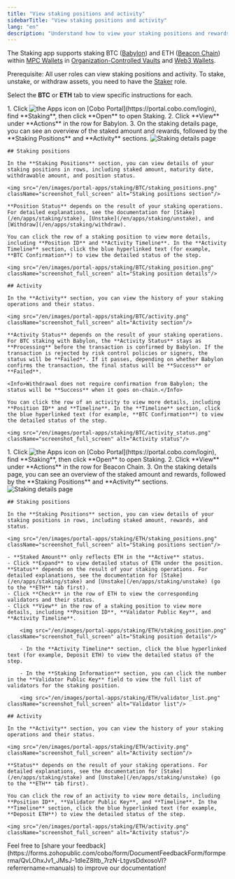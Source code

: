 ```yaml
---
title: "View staking positions and activity"
sidebarTitle: "View staking positions and activity"
lang: "en"
description: "Understand how to view your staking positions and rewards va Cobo Portal, ensuring transparency in your staking operations."
---
```

<Info>The Staking app supports staking BTC ([Babylon](https://babylonlabs.io/)) and ETH ([Beacon Chain](https://ethereum.org/en/roadmap/beacon-chain/)) within [MPC Wallets](/en/portal/mpc-wallets/introduction) in [Organization-Controlled Vaults](/en/portal/mpc-wallets/ocw/create-mpc-vault) and [Web3 Wallets](/en/portal/custodial-wallets/web3-wallets/set-up).</Info>

<Note>Prerequisite: All user roles can view staking positions and activity. To stake, unstake, or withdraw assets, you need to have the [Staker](/en/portal/organization/roles-and-permissions) role.</Note>

Select the **BTC** or **ETH** tab to view specific instructions for each.

<Tabs>
  <Tab title="BTC">
    1. Click <img src="/en/images/common/icon_apps.svg" className="icon" alt="the Apps icon"/> on [Cobo Portal](https://portal.cobo.com/login), find **Staking**, then click **Open** to open Staking.
    2. Click **View** under **Actions** in the row for Babylon.
    3. On the staking details page, you can see an overview of the staked amount and rewards, followed by the **Staking Positions** and **Activity** sections.
        <img src="/en/images/portal-apps/staking/BTC/staking_details.png" className="screenshot_full_screen" alt="Staking details page"/>

    ## Staking positions

    In the **Staking Positions** section, you can view details of your staking positions in rows, including staked amount, maturity date, withdrawable amount, and position status.

    <img src="/en/images/portal-apps/staking/BTC/staking_positions.png" className="screenshot_full_screen" alt="Staking positions section"/>

    **Position Status** depends on the result of your staking operations. For detailed explanations, see the documentation for [Stake](/en/apps/staking/stake), [Unstake](/en/apps/staking/unstake), and [Withdraw](/en/apps/staking/withdraw).

    You can click the row of a staking position to view more details, including **Position ID** and **Activity Timeline**. In the **Activity Timeline** section, click the blue hyperlinked text (for example, **BTC Confirmation**) to view the detailed status of the step.

    <img src="/en/images/portal-apps/staking/BTC/staking_position.png" className="screenshot_full_screen" alt="Staking position details"/>

    ## Activity

    In the **Activity** section, you can view the history of your staking operations and their status.

    <img src="/en/images/portal-apps/staking/BTC/activity.png" className="screenshot_full_screen" alt="Activity section"/>

    **Activity Status** depends on the result of your staking operations. For BTC staking with Babylon, the **Activity Status** stays as **Processing** before the transaction is confirmed by Babylon. If the transaction is rejected by risk control policies or signers, the status will be **Failed**. If it passes, depending on whether Babylon confirms the transaction, the final status will be **Success** or **Failed**.

    <Info>Withdrawal does not require confirmation from Babylon; the status will be **Success** when it goes on-chain.</Info>

    You can click the row of an activity to view more details, including **Position ID** and **Timeline**. In the **Timeline** section, click the blue hyperlinked text (for example, **BTC Confirmation**) to view the detailed status of the step.

    <img src="/en/images/portal-apps/staking/BTC/activity_status.png" className="screenshot_full_screen" alt="Activity status"/>
  </Tab>
  <Tab title="ETH">
    1. Click <img src="/en/images/common/icon_apps.svg" className="icon" alt="the Apps icon"/> on [Cobo Portal](https://portal.cobo.com/login), find **Staking**, then click **Open** to open Staking.
    2. Click **View** under **Actions** in the row for Beacon Chain.
    3. On the staking details page, you can see an overview of the staked amount and rewards, followed by the **Staking Positions** and **Activity** sections.
        <img src="/en/images/portal-apps/staking/ETH/staking_details.png" className="screenshot_full_screen" alt="Staking details page"/>

    ## Staking positions

    In the **Staking Positions** section, you can view details of your staking positions in rows, including staked amount, rewards, and status. 

    <img src="/en/images/portal-apps/staking/ETH/staking_positions.png" className="screenshot_full_screen" alt="Staking positions section"/>

    - **Staked Amount** only reflects ETH in the **Active** status.
    - Click **Expand** to view detailed status of ETH under the position. **Status** depends on the result of your staking operations. For detailed explanations, see the documentation for [Stake](/en/apps/staking/stake) and [Unstake](/en/apps/staking/unstake) (go to the **ETH** tab first).
    - Click **Check** in the row of ETH to view the corresponding validators and their status.
    - Click **View** in the row of a staking position to view more details, including **Position ID**, **Validator Public Key**, and **Activity Timeline**. 

        <img src="/en/images/portal-apps/staking/ETH/staking_position.png" className="screenshot_full_screen" alt="Staking position details"/>

        - In the **Activity Timeline** section, click the blue hyperlinked text (for example, Deposit ETH) to view the detailed status of the step.
        
        - In the **Staking Information** section, you can click the number in the **Validator Public Key** field to view the full list of validators for the staking position.

        <img src="/en/images/portal-apps/staking/ETH/validator_list.png" className="screenshot_full_screen" alt="Validator list"/>

    ## Activity

    In the **Activity** section, you can view the history of your staking operations and their status.

    <img src="/en/images/portal-apps/staking/ETH/activity.png" className="screenshot_full_screen" alt="Activity section"/>

    **Status** depends on the result of your staking operations. For detailed explanations, see the documentation for [Stake](/en/apps/staking/stake) and [Unstake](/en/apps/staking/unstake) (go to the **ETH** tab first).

    You can click the row of an activity to view more details, including **Position ID**, **Validator Public Key**, and **Timeline**. In the **Timeline** section, click the blue hyperlinked text (for example, **Deposit ETH**) to view the detailed status of the step.

    <img src="/en/images/portal-apps/staking/ETH/activity.png" className="screenshot_full_screen" alt="Activity status"/>

  </Tab>
</Tabs>
<Tip>Feel free to [share your feedback](https://forms.zohopublic.com/cobo/form/DocumentFeedbackForm/formperma/QvLOhxJv1_JMsJ-1dleZ8Itb_7rzN-LtgvsDdxosoVI?referrername=manuals) to improve our documentation!</Tip>